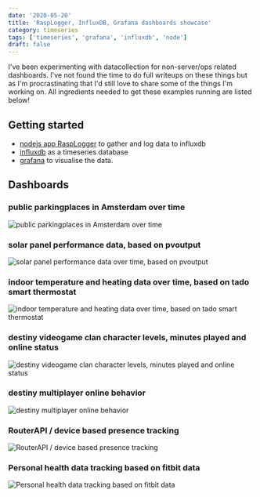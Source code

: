 ```yaml
---
date: '2020-05-20'
title: 'RaspLogger, InfluxDB, Grafana dashboards showcase'
category: timeseries
tags: ['timeseries', 'grafana', 'influxdb', 'node']
draft: false
---
```


I've been experimenting with datacollection for non-server/ops related dashboards. I've not found the time to do full writeups on these things but as I'm procrastinating that I'd still love to share some of the things I'm working on. All ingredients needed to get these examples running are listed below!

## Getting started

-   [nodejs app RaspLogger](https://github.com/peterpeerdeman/rasplogger) to gather and log data to influxdb
-   [influxdb](https://www.influxdata.com/) as a timeseries database
-   [grafana](https://grafana.com/) to visualise the data.

## Dashboards

### public parkingplaces in Amsterdam over time

![public parkingplaces in Amsterdam over time](../assets/images/2020-05-20-parking.png)

### solar panel performance data, based on pvoutput

![solar panel performance data over time, based on pvoutput](../assets/images/2020-05-20-pv.png)

### indoor temperature and heating data over time, based on tado smart thermostat

![indoor temperature and heating data over time, based on tado smart thermostat](../assets/images/2020-05-20-thermostat.png)

### destiny videogame clan character levels, minutes played and online status

![destiny videogame clan character levels, minutes played and online status](../assets/images/2020-05-20-destiny-1.png)

### destiny multiplayer online behavior

![destiny multiplayer online behavior](../assets/images/2020-05-20-destiny-2.png)

### RouterAPI / device based presence tracking

![RouterAPI / device based presence tracking](../assets/images/2020-05-20-router.png)

### Personal health data tracking based on fitbit data

![Personal health data tracking based on fitbit data](../assets/images/2020-05-20-fitbit.png)
